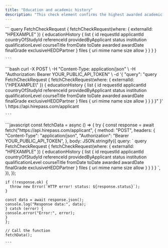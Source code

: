 ```yaml
---
title: "Education and academic history"
description: "This check element confirms the highest awarded academic qualification achieved by the applicant, including degrees and certifications."
---
```


<Tabs>
  <Tab title="GraphQL">
    ```
    query FetchCheckRequest {
    fetchCheckRequest(where: { externalId: "HPEXAMPLE" }) {
        educationHistory {
            list {
                id
                requestId
                applicantId
                countryOfStudyId
                referenceId
                providedByApplicant
                status
                institution
                qualificationLevel
                courseTitle
                fromDate
                toDate
                awarded
                awardDate
                finalGrade
                exclusiveHEDDPartner
            }
            files {
                uri
                mime
                name
                size
                allow
            }
        }
    }
    }
    
    ```
  </Tab>
  <Tab title="cURL">
    ```bash
    curl -X POST \
     -H "Content-Type: application/json" \
     -H "Authorization: Bearer YOUR_PUBLIC_API_TOKEN" \
     -d '{
       "query": "query FetchCheckRequest { 
         fetchCheckRequest(where: { externalId: \"HPEXAMPLE\" }) { 
           educationHistory { 
             list { 
               id 
               requestId 
               applicantId 
               countryOfStudyId 
               referenceId 
               providedByApplicant 
               status 
               institution 
               qualificationLevel 
               courseTitle 
               fromDate 
               toDate 
               awarded 
               awardDate 
               finalGrade 
               exclusiveHEDDPartner 
             } 
             files { 
               uri 
               mime 
               name 
               size 
               allow 
             } 
           } 
         } 
       }"
     }' \
     https://api.hirepass.com/applicant
    
    ```
  </Tab>
  <Tab title="Javascript">
    ```javascript
    const fetchData = async () => {
    try {
    const response = await fetch("https://api.hirepass.com/applicant", {
      method: "POST",
      headers: {
        "Content-Type": "application/json",
        "Authorization": "Bearer YOUR_PUBLIC_API_TOKEN",
      },
      body: JSON.stringify({
        query: `
          query FetchCheckRequest {
            fetchCheckRequest(where: { externalId: "HPEXAMPLE" }) {
              educationHistory {
                list {
                  id
                  requestId
                  applicantId
                  countryOfStudyId
                  referenceId
                  providedByApplicant
                  status
                  institution
                  qualificationLevel
                  courseTitle
                  fromDate
                  toDate
                  awarded
                  awardDate
                  finalGrade
                  exclusiveHEDDPartner
                }
                files {
                  uri
                  mime
                  name
                  size
                  allow
                }
              }
            }
          }
        `,
      }),
    });
    
    if (!response.ok) {
      throw new Error(`HTTP error! status: ${response.status}`);
    }
    
    const data = await response.json();
    console.log("Response data:", data);
    } catch (error) {
    console.error("Error:", error);
    }
    };
    
    // Call the function
    fetchData();
    
    ```
  </Tab>
</Tabs>